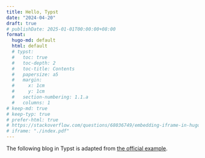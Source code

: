 ```yaml
---
title: Hello, Typst
date: "2024-04-20"
draft: true
# publishDate: 2025-01-01T00:00:00+08:00
format:
  hugo-md: default
  html: default
  # typst:
  #   toc: true
  #   toc-depth: 2
  #   toc-title: Contents
  #   papersize: a5
  #   margin:
  #     x: 1cm
  #     y: 1cm
  #   section-numbering: 1.1.a
  #   columns: 1
# keep-md: true
# keep-typ: true
# prefer-html: true
# https://stackoverflow.com/questions/68036749/embedding-iframe-in-hugo-site
# iframe: "./index.pdf"
---
```


The following blog in Typst is adapted from [the official example](https://github.com/typst/typst?tab=readme-ov-file#example).

<!--more-->

```{=markdown}
{{< show_typ "main" >}}
```
